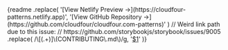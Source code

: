
<Meta title="Introduction" />

<Description>
  {readme
    .replace(
      '[View Netlify Preview →](https://cloudfour-patterns.netlify.app)',
      '[View GitHub Repository →](https://github.com/cloudfour/cloudfour.com-patterns)'
    )
    // Weird link path due to this issue:
    // https://github.com/storybookjs/storybook/issues/9005
    .replace(
      /\[(.+)]\(CONTRIBUTING\.md\)/g,
      '<a href="../?path=/story/contributing--page">$1</a>'
    )}
</Description>
